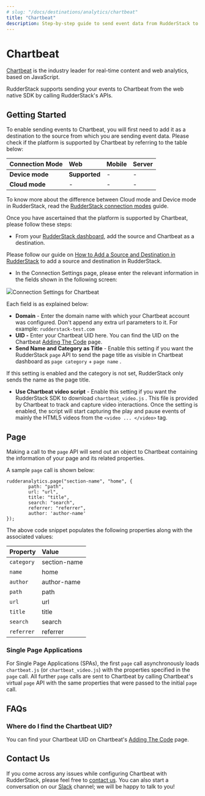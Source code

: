 ```yaml
---
# slug: "/docs/destinations/analytics/chartbeat"
title: "Chartbeat"
description: Step-by-step guide to send event data from RudderStack to Chartbeat.
---
```


# Chartbeat

[Chartbeat](https://chartbeat.com/) is the industry leader for real-time content and web analytics, based on JavaScript.

RudderStack supports sending your events to Chartbeat from the web native SDK by calling RudderStack's APIs.

## Getting Started

To enable sending events to Chartbeat, you will first need to add it as a destination to the source from which you are sending event data. Please check if the platform is supported by Chartbeat by referring to the table below:

| **Connection Mode** | **Web**       | **Mobile** | **Server** |
| :------------------ | :------------ | :--------- | :--------- |
| **Device mode**     | **Supported** | -          | -          |
| **Cloud mode**      | -             | -          | -          |

<div class="infoBlock">

To know more about the difference between Cloud mode and Device mode in RudderStack, read the <a href="../../get-started/rudderstack-connection-modes">RudderStack connection modes</a> guide.

</div>

Once you have ascertained that the platform is supported by Chartbeat, please follow these steps:

- From your [RudderStack dashboard](https://app.rudderlabs.com/), add the source and Chartbeat as a destination.

<div class="infoBlock">

Please follow our guide on <a href="../connections/adding-source-and-destination-rudderstack">How to Add a Source and Destination in RudderStack</a> to add a source and destination in RudderStack.

</div>

- In the Connection Settings page, please enter the relevant information in the fields shown in the following screen:

<img src="../../../images/assets/image (18).png" /><span class="imageTitle">Connection Settings for Chartbeat</span>

Each field is as explained below:

- **Domain** - Enter the domain name with which your Chartbeat account was configured. Don't append any extra url parameters to it. For example: `rudderstack-test.com`
- **UID -** Enter your Chartbeat UID here. You can find the UID on the Chartbeat [Adding The Code](https://chartbeat.com/docs/adding_the_code/) page.
- **Send Name and Category as Title** - Enable this setting if you want the RudderStack `page` API to send the page title as visible in Chartbeat dashboard as `page category` + `page name` .

<div class="infoBlock">

If this setting is enabled and the category is not set, RudderStack only sends the name as the page title.

</div>

- **Use Chartbeat video script** - Enable this setting if you want the RudderStack SDK to download `chartbeat_video.js` . This file is provided by Chartbeat to track and capture video interactions. Once the setting is enabled, the script will start capturing the play and pause events of mainly the HTML5 videos from the `<video ... </video>` tag.

## Page

Making a call to the `page` API will send out an object to Chartbeat containing the information of your page and its related properties.

A sample `page` call is shown below:

```text
rudderanalytics.page("section-name", "home", {
        path: "path",
        url: "url",
        title: "title",
        search: "search",
        referrer: "referrer",
        author: 'author-name'
});
```

The above code snippet populates the following properties along with the associated values:

| Property   | Value        |
| :--------- | :----------- |
| `category` | section-name |
| `name`     | home         |
| `author`   | author-name  |
| `path`     | path         |
| `url`      | url          |
| `title`    | title        |
| `search`   | search       |
| `referrer` | referrer     |

### Single Page Applications

For Single Page Applications \(SPAs\), the first `page` call asynchronously loads `chartbeat.js` \(or `chartbeat_video.js`\) with the properties specified in the `page` call. All further `page` calls are sent to Chartbeat by calling Chartbeat's virtual `page` API with the same properties that were passed to the initial `page` call.

## FAQs

### Where do I find the Chartbeat UID?

You can find your Chartbeat UID on Chartbeat's [Adding The Code](https://chartbeat.com/docs/adding_the_code/) page.

## Contact Us

If you come across any issues while configuring Chartbeat with RudderStack, please feel free to [contact us](mailto:%20docs@rudderstack.com). You can also start a conversation on our [Slack](https://rudderstack.com/join-rudderstack-slack-community) channel; we will be happy to talk to you!
